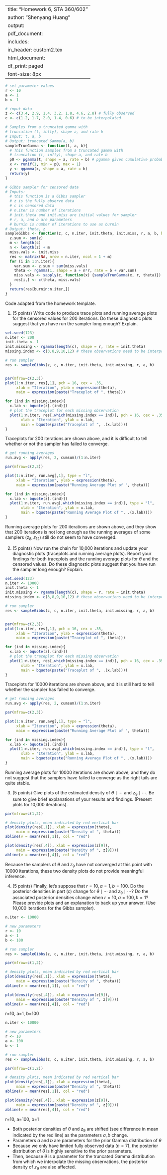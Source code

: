 
---
title: "Homework 6, STA 360/602"
author: "Shenyang Huang"
output:
  pdf_document:
    includes:
      in_header: custom2.tex
  html_document:
    df_print: paged
font-size: 8px
---


<!-- 
Question: 
Researchers are studying the length of life (lifetime) following a particular medical intervention, such as a new surgical treatment for heart disease, where the study consists of 12 patients. Specifically, the number of years before death for each is $$3.4, 2.9, 1.2+, 1.4, 3.2, 1.8, 4.6, 1.7+, 2.0+, 1.4+, 2.8, 0.6+$$ -->
<!-- where the $+$ indicates that the patient was alive after $x$ years, but the researchers lost contact with the patient after that point in time.  -->

<!-- One way we can model this data is in the following way: -->

<!-- \begin{align} -->
<!--   &X_i = \branch{Z_i}{Z_i \leq c_i}{c_i}{Z_i > c_i}\\ -->
<!--      & Z_1,\ldots,Z_n|\theta\,\stackrel{iid}{\sim} \,\Ga(r,\theta)\\ -->
<!--     & \theta\sim \Ga(a, b) -->
<!-- \end{align} -->
<!-- where $a$, $b$, and $r$ are known. In addition, we know: -->

<!-- \begin{itemize} -->
<!-- \item $c_i$ is the censoring time for patient $i$, which is fixed, but known only if censoring occurs. -->
<!-- \item $X_i$ is the observation -->
<!-- \begin{itemize} -->
<!-- \item if the lifetime is less than $c_i$ then we get to observe it ($X_i = Z_i$),  -->
<!-- \item otherwise -->
<!--         all we know is the lifetime is greater than $c_i$ ($X_i = c_i$). -->
<!--         \end{itemize} -->
<!--     \item $\theta$ is the parameter of interest---the rate parameter for the lifetime distribution. -->
<!--     \item $Z_i$ is the lifetime for patient $i$, however, this is not directly observed. -->
<!--     \end{itemize} -->

<!-- The probability density function (pdf) associated consists of two point masses: one at $Z_i$ and one at $c_i$.  The formula is -->
<!-- \begin{align*} -->
<!-- p(x_i|z_i) = \bm{1}(x_i = z_i)\bm{1}(z_i \leq c_i) + \bm{1}(x_i=c_i)\bm{1}(z_i > c_i). -->
<!-- \end{align*}. -->

<!-- Now we can easily find the full conditionals (derived in class and reproduced below).  Notice that $z_i$ is conditionally independent of $z_j$ given $\theta$ for $i \neq j$.  This implies that $x_i$ is conditionally independent of $x_j$ given $z_i$ for $i \neq j$.  Now we have -->
<!-- \begin{align*} -->
<!-- p(z_i|z_{-i},x_{1:n},\theta) &= p(z_i|x_i,\theta) \\ -->
<!-- &\underset{z_i}{\propto} p(z_i,x_i,\theta) \\ -->
<!-- &= p(\theta)p(z_i|\theta)p(x_i|z_i,\theta) \\ -->
<!-- &\underset{z_i}{\propto} p(z_i|\theta)p(x_i|z_i,\theta) \\ -->
<!-- &= p(z_i|\theta)p(x_i|z_i). -->
<!-- \end{align*} -->

<!-- There are now two cases to consider.  If $x_i \neq c_i$, then $p(z_i|\theta)p(x_i|z_i)$ is only non-zero when $z_i = x_i$.  The density devolves to a point mass at $x_i$.  This corresponds to the case where $z_i$ is observed, so $x_i$ is the observed value and we should always sample this value.  Practically speaking, we do not sample this value when running the Gibbs sampler.   -->

<!-- If $x_i = c_i$, then the density becomes $p(x_i|z_i) = \bm{1}(z_i > c_i)$, so  -->
<!-- \begin{align*} -->
<!-- p(z_i|\hdots) \propto p(z_i|\theta)\bm{1}(z_i>c_i), -->
<!-- \end{align*} -->
<!-- which is a truncated Gamma. -->


<!-- For the Gibbs sampler, we will use the current value of $\theta$ to impute the censored data.  We will sample from the truncated gamma using a modified version of the iverse CDF trick.  For the censored values of $Z_i$ we know $c_i$.  If we know $\theta$ (which we will in a Gibbs' sampler), we know the distribution of $Z_i|\theta \sim Gamma(r,\theta)$.  Let $F$ be the CDF of this distribution.  Suppose we truncate this distribution to $(c,\infty)$.  The new CDF is -->
<!-- \begin{align*} -->
<!-- P(Z_i < z) &= \frac{F(z) - F(c)}{1 - F(c)}. -->
<!-- \end{align*} -->
<!-- Therefore $Y$ is a sample from the truncated Gamma, as desired.   -->

<!-- In the actual code for the Gibbs' sampler we do not sample the observed values.  We simply impute the censored values using the method above.   -->

<!-- You will find code below (that is also taken from class ) that will help you with the remainder of the problem.     -->


```r
# set parameter values
r <- 10
a <- 1
b <- 1

# input data
z <- c(3.4, 2.9, 1.4, 3.2, 1.8, 4.6, 2.8) # fully observed
c <- c(1.2, 1.7, 2.0, 1.4, 0.6) # to be interpolated

# Samples from a truncated gamma with
# truncation (t, infty), shape a, and rate b
# Input: t, a, b
# Output: truncated Gamma(a, b)
sampleTrunGamma <- function(t, a, b){
  # This function samples from a truncated gamma with
  # truncation (t, infty), shape a, and rate b
  p0 <- pgamma(t, shape = a, rate = b) # pgamma gives cumulative probability (default left tail P(t>x))
  x <- runif(1, min = p0, max = 1)
  y <- qgamma(x, shape = a, rate = b)
  return(y)
}

# Gibbs sampler for censored data
# Inputs:
  # this function is a Gibbs sampler
  # z is the fully observe data
  # c is censored data
  # n.iter is number of iterations
  # init.theta and init.miss are initial values for sampler
  # r, a, and b are parameters
  # burnin is number of iterations to use as burnin
# Output: theta, z
sampleGibbs <- function(z, c, n.iter, init.theta, init.miss, r, a, b, burnin = 1){
  z.sum <- sum(z)
  m <- length(c)
  n <- length(z) + m
  miss.vals <- init.miss
  res <- matrix(NA, nrow = n.iter, ncol = 1 + m)
  for (i in 1:n.iter){
    var.sum <- z.sum + sum(miss.vals)
    theta <- rgamma(1, shape = a + n*r, rate = b + var.sum)
    miss.vals <- sapply(c, function(x) {sampleTrunGamma(x, r, theta)})
    res[i,] <- c(theta, miss.vals)
  }
  return(res[burnin:n.iter,])
}

```



Code adapted from the homework template.


1. (5 points) Write code to produce trace plots and running average plots for the censored values for 200 iterations. Do these diagnostic plots suggest that you have run the sampler long enough? Explain.

```r
set.seed(123)
n.iter <- 200
init.theta <- 1
init.missing <- rgamma(length(c), shape = r, rate = init.theta)
missing.index <- c(3,8,9,10,12) # these observations need to be interpolated

# run sampler
res <- sampleGibbs(z, c, n.iter, init.theta, init.missing, r, a, b)


par(mfrow=c(2,3))
plot(1:n.iter, res[,1], pch = 16, cex = .35,
     xlab = "Iteration", ylab = expression(theta),
     main = expression(paste("Traceplot of ", theta)))

for (ind in missing.index){
  x.lab <- bquote(z[.(ind)])
  # plot the traceplot for each missing observation
  plot(1:n.iter, res[,which(missing.index == ind)], pch = 16, cex = .35,
       xlab = "Iteration", ylab = x.lab,
       main = bquote(paste("Traceplot of ", .(x.lab))))
}

```

Traceplots for 200 iterations are shown above, and it is difficult to tell whether or not the sampler has failed to converge.


```r
# get running averages
run.avg <- apply(res, 2, cumsum)/(1:n.iter)

par(mfrow=c(2,3))

plot(1:n.iter, run.avg[,1], type = "l",
     xlab = "Iteration", ylab = expression(theta),
     main = expression(paste("Running Average Plot of ", theta)))

for (ind in missing.index){
  x.lab <- bquote(z[.(ind)])
  plot(1:n.iter, run.avg[,which(missing.index == ind)], type = "l",
       xlab = "Iteration", ylab = x.lab,
       main = bquote(paste("Running Average Plot of ", .(x.lab))))
}

```

Running average plots for 200 iterations are shown above, and they show that 200 iterations is not long enough as the running averages of some samplers ($z_8, z_{12}$) still do not seem to have converged.

\newpage


2. (5 points) Now run the chain for 10,000 iterations  and update your diagnostic plots (traceplots and running average plots). Report your findings for both traceplots and the running average plots for $\theta$ and the censored values. Do these diagnostic plots suggest that you have run the sampler long enough? Explain. 

```r
set.seed(123)
n.iter <- 10000
init.theta <- 1
init.missing <- rgamma(length(c), shape = r, rate = init.theta)
missing.index <- c(3,8,9,10,12) # these observations need to be interpolated

# run sampler
res <- sampleGibbs(z, c, n.iter, init.theta, init.missing, r, a, b)


par(mfrow=c(2,3))
plot(1:n.iter, res[,1], pch = 16, cex = .35,
     xlab = "Iteration", ylab = expression(theta),
     main = expression(paste("Traceplot of ", theta)))

for (ind in missing.index){
  x.lab <- bquote(z[.(ind)])
  # plot the traceplot for each missing observation
  plot(1:n.iter, res[,which(missing.index == ind)], pch = 16, cex = .35,
       xlab = "Iteration", ylab = x.lab,
       main = bquote(paste("Traceplot of ", .(x.lab))))
}

```

Traceplots for 10000 iterations are shown above, and it is still hard to tell whether the sampler has failed to converge.


```r
# get running averages
run.avg <- apply(res, 2, cumsum)/(1:n.iter)

par(mfrow=c(2,3))

plot(1:n.iter, run.avg[,1], type = "l",
     xlab = "Iteration", ylab = expression(theta),
     main = expression(paste("Running Average Plot of ", theta)))

for (ind in missing.index){
  x.lab <- bquote(z[.(ind)])
  plot(1:n.iter, run.avg[,which(missing.index == ind)], type = "l",
       xlab = "Iteration", ylab = x.lab,
       main = bquote(paste("Running Average Plot of ", .(x.lab))))
}

```

Running average plots for 10000 iterations are shown above, and they do not suggest that the samplers have failed to converge as the right tails are quite stable. 


\newpage

3.  (5 points) Give plots of the estimated density of $\theta \mid \cdots$ and $z_9 \mid \cdots$. Be sure to give brief explanations of your results and findings. (Present plots for 10,000 iterations). 

```r
par(mfrow=c(1,2))

# density plots, mean indicated by red vertical bar
plot(density(res[,1]), xlab = expression(theta),
     main = expression(paste("Density of ", theta)))
abline(v = mean(res[,1]), col = "red")

plot(density(res[,4]), xlab = expression(z[9]),
     main = expression(paste("Density of ", z[9])))
abline(v = mean(res[,4]), col = "red")
```

Because the samplers of $\theta$ and $z_9$ have not converged at this point with 10000 iterations, these two density plots do not provide meaningful inference.



\newpage

4. (5 points) Finally, let's suppose that $r=10,a=1,b=100.$ Do the posterior densities in part (c) change for $\theta \mid \cdots$ and $z_9 \mid \cdots?$  Do the associated posterior densities change when $r=10, a=100,b=1?$ Please provide plots and an explanation to back up your answer.  (Use 10,000 iterations for the Gibbs sampler). 


```r
n.iter <- 10000

# new parameters
r <- 10
a <- 1
b <- 100

# run sampler
res <- sampleGibbs(z, c, n.iter, init.theta, init.missing, r, a, b)

par(mfrow=c(1,2))

# density plots, mean indicated by red vertical bar
plot(density(res[,1]), xlab = expression(theta),
     main = expression(paste("Density of ", theta)))
abline(v = mean(res[,1]), col = "red")

plot(density(res[,4]), xlab = expression(z[9]),
     main = expression(paste("Density of ", z[9])))
abline(v = mean(res[,4]), col = "red")
```
r=10, a=1, b=100



```r
n.iter <- 10000

# new parameters
r <- 10
a <- 100
b <- 1

# run sampler
res <- sampleGibbs(z, c, n.iter, init.theta, init.missing, r, a, b)

par(mfrow=c(1,2))

# density plots, mean indicated by red vertical bar
plot(density(res[,1]), xlab = expression(theta),
     main = expression(paste("Density of ", theta)))
abline(v = mean(res[,1]), col = "red")

plot(density(res[,4]), xlab = expression(z[9]),
     main = expression(paste("Density of ", z[9])))
abline(v = mean(res[,4]), col = "red")
```
r=10, a=100, b=1


- Both posterior densities of $\theta$ and $z_9$ are shifted (see difference in mean indicated by the red line) as the parameters $a,b$ change. 
- Parameters $a$ and $b$ are parameters for the prior Gamma distribution of $\theta$
- Because we only have limited fully observed data $(n=7)$, the posterior distribution of $\theta$ is highly sensitive to the prior parameters. 
- Then, because $\theta$ is a parameter for the truncated Gamma distribution from which we interpolate the missing observations, the posterior density of $z_9$ are also affected.


